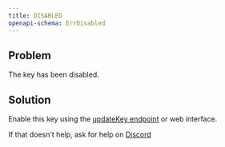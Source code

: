 ```yaml
---
title: DISABLED
openapi-schema: ErrDisabled
---
```


## Problem

The key has been disabled.

## Solution

Enable this key using the [updateKey endpoint](/api-reference/keys/update) or web interface.

If that doesn't help, ask for help on [Discord](https://ghost.com/discord)
